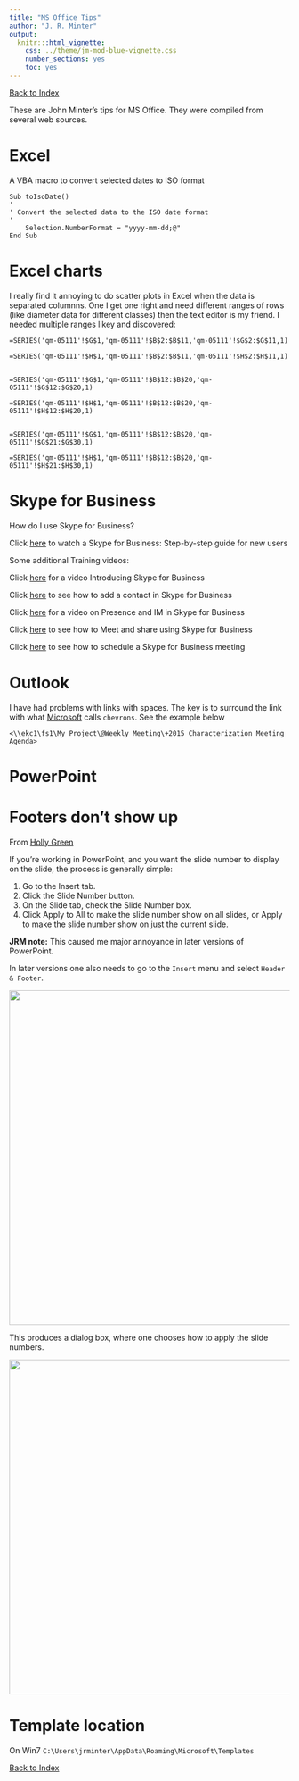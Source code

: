 ```yaml
---
title: "MS Office Tips"
author: "J. R. Minter"
output:
  knitr:::html_vignette:
    css: ../theme/jm-mod-blue-vignette.css
    number_sections: yes
    toc: yes
---
```


[Back to Index](../README.html)

These are John Minter's tips for MS Office.
They were compiled from several web sources.

# Excel

A VBA macro to convert selected dates to ISO format

```
Sub toIsoDate()
'
' Convert the selected data to the ISO date format
'
    Selection.NumberFormat = "yyyy-mm-dd;@"
End Sub

```

# Excel charts

I really find it annoying to do scatter plots in Excel when the data is separated columnns. One I get one right and need different ranges of rows (like diameter data for different classes) then the text editor is my friend. I needed multiple ranges likey and discovered:


```
=SERIES('qm-05111'!$G$1,'qm-05111'!$B$2:$B$11,'qm-05111'!$G$2:$G$11,1)

=SERIES('qm-05111'!$H$1,'qm-05111'!$B$2:$B$11,'qm-05111'!$H$2:$H$11,1)


=SERIES('qm-05111'!$G$1,'qm-05111'!$B$12:$B$20,'qm-05111'!$G$12:$G$20,1)

=SERIES('qm-05111'!$H$1,'qm-05111'!$B$12:$B$20,'qm-05111'!$H$12:$H$20,1)


=SERIES('qm-05111'!$G$1,'qm-05111'!$B$12:$B$20,'qm-05111'!$G$21:$G$30,1)

=SERIES('qm-05111'!$H$1,'qm-05111'!$B$12:$B$20,'qm-05111'!$H$21:$H$30,1)

```

# Skype for Business

How do I use Skype for Business? 
  
Click [here](https://www.youtube.com/watch?v=7_c4zVJ739M&feature=youtu.be) to watch a Skype for Business: Step-by-step guide for new users 
  
Some additional Training videos:   
  
Click [here](https://www.youtube.com/watch?v=qVq7A7nS_TQ&feature=youtu.be&list=PLH5ElbTc1hWQirKampULE7vlfTbhSqssq) for a video Introducing Skype for Business 
  
Click [here](https://www.youtube.com/watch?v=eCIGpbukmow&feature=youtu.be&list=PLH5ElbTc1hWQirKampULE7vlfTbhSqssq) to see how to add a contact in Skype for Business 
  
Click [here](https://youtu.be/oEBQgOgAtnk?list=PLH5ElbTc1hWQirKampULE7vlfTbhSqssq) for a video on Presence and IM in Skype for Business 
  
Click [here](https://youtu.be/i9ubU-ndMZE?list=PLH5ElbTc1hWQirKampULE7vlfTbhSqssq) to see how to Meet and share using Skype for Business 
  
Click [here](https://youtu.be/XNuIQks8kuk?list=PLH5ElbTc1hWQirKampULE7vlfTbhSqssq) to see how to schedule a Skype for Business meeting


# Outlook

I have had problems with links with spaces. The key is to surround the
link with what
[Microsoft](https://support.office.com/en-ie/article/Add-links-containing-spaces-to-an-e-mail-message-65e3086b-8f1c-4e4c-88ab-7489b3c823b1)
calls `chevrons`. See the example below

```
<\\ekc1\fs1\My Project\@Weekly Meeting\+2015 Characterization Meeting Agenda>
```

# PowerPoint

# Footers don't show up

From [Holly Green](http://blogs.mccombs.utexas.edu/the-most/2012/06/04/when-the-slide-number-doesnt-show-in-powerpoint/)

If you're working in PowerPoint, and you want the slide number to display on the slide, the process is generally simple:

1. Go to the Insert tab.
2. Click the Slide Number button.
3. On the Slide tab, check the Slide Number box.
4. Click Apply to All to make the slide number show on all slides, or Apply to make the slide number show on just the current slide.

**JRM note:** This caused me major annoyance in later versions of PowerPoint.

In later versions one also needs to go to the `Insert` menu and select `Header & Footer`.

<center><img src="./png/ins-hf.png" width="600px" /></center>

This produces a dialog box, where one chooses how to apply the slide numbers.

<center><img src="./png/hf-dlg.png" width="600px" /></center>



# Template location

On Win7 ``C:\Users\jrminter\AppData\Roaming\Microsoft\Templates``





[Back to Index](../README.html)